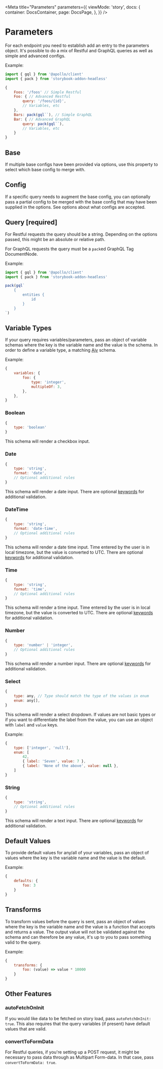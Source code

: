 
<Meta
    title="Parameters"
    parameters={{
        viewMode: 'story',
        docs: {
            container: DocsContainer,
            page: DocsPage,
        },
    }}
/>

# Parameters

For each endpoint you need to establish add an entry to the parameters object. It's possible to do a mix of Restful and GraphQL queries as well as simple and advanced configs.

Example:

```js
import { gql } from '@apollo/client'
import { pack } from 'storybook-addon-headless'

{
    Foos: '/foos' // Simple Restful
    Foo: { // Advanced Restful
        query: '/foos/{id}',
        // Variables, etc
    },
    Bars: pack(gql``), // Simple GraphQL
    Bar: { // Advanced GraphQL
        query: pack(gql``),
        // Variables, etc
    }
}
```

## Base

If multiple base configs have been provided via options, use this property to select which base config to merge with.

## Config

If a specific query needs to augment the base config, you can optionally pass a partial config to be merged with the base config that may have been supplied in the options. See options about what configs are accepted.

## Query [required]

For Restful requests the query should be a string. Depending on the options passed, this might be an absolute or relative path.

For GraphQL requests the query must be a `pack`ed GraphQL Tag DocumentNode.

Example:

```js
import { gql } from '@apollo/client'
import { pack } from 'storybook-addon-headless'

pack(gql`
    {
        entities {
            id
        }
    }
`)
```

## Variable Types

If your query requires variables/parameters, pass an object of variable schemas where the key is the variable name and the value is the schema. In order to define a variable type, a matching [Ajv](https://ajv.js.org/#validation-keywords) schema.

Example:

```js
{
    variables: {
        foo: {
            type: 'integer',
            multipleOf: 3,
        },
    },
}
```

### Boolean

```js
{
    type: 'boolean'
}
```

This schema will render a checkbox input.

### Date

```js
{
    type: 'string',
    format: 'date',
    // Optional additional rules
}
```

This schema will render a date input. There are optional [keywords](https://ajv.js.org/keywords.html#formatmaximum--formatminimum-and-formatexclusivemaximum--formatexclusiveminimum-proposed) for additional validation.

### DateTime

```js
{
    type: 'string',
    format: 'date-time',
    // Optional additional rules
}
```

This schema will render a date time input. Time entered by the user is in local timezone, but the value is converted to UTC. There are optional [keywords](https://ajv.js.org/keywords.html#formatmaximum--formatminimum-and-formatexclusivemaximum--formatexclusiveminimum-proposed) for additional validation.

### Time

```js
{
    type: 'string',
    format: 'time',
    // Optional additional rules
}
```

This schema will render a time input. Time entered by the user is in local timezone, but the value is converted to UTC. There are optional [keywords](https://ajv.js.org/keywords.html#formatmaximum--formatminimum-and-formatexclusivemaximum--formatexclusiveminimum-proposed) for additional validation.

### Number

```js
{
    type: 'number' | 'integer',
    // Optional additional rules
}
```

This schema will render a number input. There are optional [keywords](https://ajv.js.org/keywords.html#keywords-for-numbers) for additional validation.

### Select

```js
{
    type: any, // Type should match the type of the values in enum
    enum: any[],
}
```

This schema will render a select dropdown. If values are not basic types or if you want to differentiate the label from the value, you can use an object with `label` and `value` keys.

Example:

```js
{
    type: ['integer', 'null'],
    enum: [
        42,
        { label: 'Seven', value: 7 },
        { label: 'None of the above', value: null },
    ]
}
```

### String

```js
{
    type: 'string',
    // Optional additional rules
}
```

This schema will render a text input. There are optional [keywords](https://ajv.js.org/keywords.html#keywords-for-strings) for additional validation.

## Default Values

To provide default values for any/all of your variables, pass an object of values where the key is the variable name and the value is the default.

Example:

```js
{
    defaults: {
        foo: 3
    }
}
```

## Transforms

To transform values before the query is sent, pass an object of values where the key is the variable name and the value is a function that accepts and returns a value. The output value will not be validated against the schema and can therefore be any value, it's up to you to pass something valid to the query.

Example:

```js
{
    transforms: {
        foo: (value) => value * 10000
    }
}
```

## Other Features

### autoFetchOnInit

If you would like data to be fetched on story load, pass `autoFetchOnInit: true`. This also requires that the query variables (if present) have default values that are valid.

### convertToFormData

For Restful queries, if you're setting up a POST request, it might be necessary to pass data through as Multipart Form-data. In that case, pass `convertToFormData: true`.
